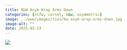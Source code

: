 ```yaml
---
title: B&W Asym Wrap Arms Down
categories: [nsfw, corset, b&w, asymmetric]
image: ../www/images/ties/bw-asym-wrap-arms-down.jpg
image-alt: ""
date: 2025-03-23
---
```



![](../www/images/ties/bw-asym-wrap-arms-down.jpg)

